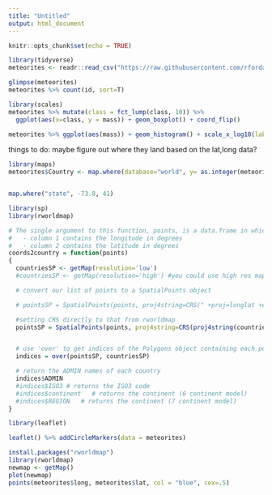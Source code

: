 ```yaml
---
title: "Untitled"
output: html_document
---
```


```r
knitr::opts_chunk$set(echo = TRUE)
```

```r
library(tidyverse)
meteorites <- readr::read_csv("https://raw.githubusercontent.com/rfordatascience/tidytuesday/master/data/2019/2019-06-11/meteorites.csv")

glimpse(meteorites)
meteorites %>% count(id, sort=T)
```


```r
library(scales)
meteorites %>% mutate(class = fct_lump(class, 10)) %>% 
  ggplot(aes(x=class, y = mass)) + geom_boxplot() + coord_flip()

meteorites %>% ggplot(aes(mass)) + geom_histogram() + scale_x_log10(labels = comma)

```

things to do:
maybe figure out where they land based on the lat,long data?


```r
library(maps)
meteorites$Country <- map.where(database="world", y= as.integer(meteorites$long), x= as.integer( meteorites$lat))


map.where("state", -73.8, 41)
```



```r
library(sp)
library(rworldmap)

# The single argument to this function, points, is a data.frame in which:
#   - column 1 contains the longitude in degrees
#   - column 2 contains the latitude in degrees
coords2country = function(points)
{  
  countriesSP <- getMap(resolution='low')
  #countriesSP <- getMap(resolution='high') #you could use high res map from rworldxtra if you were concerned about detail

  # convert our list of points to a SpatialPoints object

  # pointsSP = SpatialPoints(points, proj4string=CRS(" +proj=longlat +ellps=WGS84 +datum=WGS84 +no_defs +towgs84=0,0,0"))

  #setting CRS directly to that from rworldmap
  pointsSP = SpatialPoints(points, proj4string=CRS(proj4string(countriesSP)))  


  # use 'over' to get indices of the Polygons object containing each point 
  indices = over(pointsSP, countriesSP)

  # return the ADMIN names of each country
  indices$ADMIN  
  #indices$ISO3 # returns the ISO3 code 
  #indices$continent   # returns the continent (6 continent model)
  #indices$REGION   # returns the continent (7 continent model)
}
```



```r
library(leaflet)

leaflet() %>% addCircleMarkers(data = meteorites)

install.packages("rworldmap")
library(rworldmap)
newmap <- getMap()
plot(newmap)
points(meteorites$long, meteorites$lat, col = "blue", cex=.5)
```





